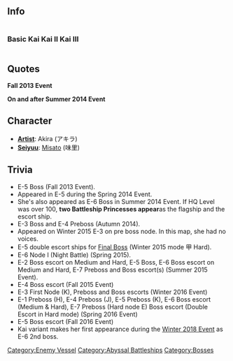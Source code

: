 ==Info==
<div style="display: inline-block;">
===Basic===
{{EnemyShipInfoKai|Battleship Princess/|los=auto|los_max=auto|evasion=auto|evasion_max=auto|asw=auto|asw_max=auto}}
</div>
<div style="display: inline-block;">
===Kai===
{{EnemyShipInfoKai|{{PAGENAME}}/Kai}}
</div>
<div style="display: inline-block;">
===Kai II===
{{EnemyShipInfoKai|{{PAGENAME}}/Kai II}}
</div>
<div style="display: inline-block;">
===Kai III===
{{EnemyShipInfoKai|{{PAGENAME}}/Kai III}}
</div>
{{EnemyShipCategoriesKai|{{PAGENAME}}/}}

==Quotes==
'''Fall 2013 Event'''

{{Abyssquote
| 開幕前=アイアン…ボトム…サウンドニ…シズミナサイ…
| EN1=Sink in the... Iron... Bottom... Sound...
| Note1=
| 砲撃=シズミナサイ！

or

ナンドデモ…シズメテ…アゲル…
| EN0=Sink for me!

or

I will... sink you... as many times... as I need...
| Note0=nasai is normally used as a polite or more formal request, however in this case it's more rhetorical...she isn't asking, she's telling.
| 被弾=シズマナイワ…ワタシハ…モウ…ニドト…

or

ダメナノネ…
| EN2=I won't sink... Never again... will I...

or

This is no good after all...
| Note2=
| 昼戦終了時=イツカ…シズカナ…ソンナ…ウミデ…ワタシモ…
| EN3=Someday, in this... peaceful sea... even I...
| Note3=
|Clip1 = {{Audio|file=BB_Hime_Intro.ogg}}
|Clip0 = {{Audio|file=BB_Hime_Attack_1.ogg}}<br/>{{Audio|file=BB_Hime_Attack_2.ogg}}
|Clip2 = {{Audio|file=BB_Hime_Damaged_1.ogg}}<br/>{{Audio|file=BB_Hime_Sunk_2.ogg}}
|Clip3 = {{Audio|file=BB_Hime_Sunk_1.ogg}}
}}

'''On and after Summer 2014 Event'''
{{Abyssquote
| 開幕前 = ナンドデモ…シズメテ…アゲル …
| EN1 = I will... sink you... as many times... as I need...
| Note1 = 
| 砲撃 = シズミナサイ！
| EN0 = Sink for me!
| Note0 = 
| 被弾 = キャァ！
| EN2 = Kyaa!
| Note2 = 
| 昼戦終了時 = ダメナノネ…
| EN3 = This is no good after all...
| Note3 = 
|Clip1 ={{Audio|file=BB_Hime_Attack_2.ogg}}
|Clip0 ={{Audio|file=BB_Hime_Attack_1.ogg}}
|Clip2 ={{Audio|file=BB_Hime_Damaged_2.ogg}}
|Clip3 ={{Audio|file=BB_Hime_Sunk_2.ogg}}
}}

==Character==
* '''[[Glossary#List of Vessels by Artist|Artist]]''': Akira (アキラ)
* '''[[Glossary#List of Vessels by Japanese Voice Actresses|Seiyuu]]''': [http://myanimelist.net/people/12759/Misato Misato] (味里)

==Trivia==
*E-5 Boss (Fall 2013 Event).
*Appeared in E-5 during the Spring 2014 Event.
* She's also appeared as E-6 Boss in Summer 2014 Event. If HQ Level was over 100, '''two Battleship Princesses appear '''as the flagship and the escort ship.
* E-3 Boss and E-4 Preboss (Autumn 2014).
* Appeared on Winter 2015 E-3 on pre boss node. In this map, she had no voices.
* E-5 double escort ships for [[Battleship Water Demon|Final Boss]] (Winter 2015 mode 甲 Hard).
* E-6 Node I (Night Battle) (Spring 2015).
* E-2 Boss escort on Medium and Hard,  E-5 Boss,  E-6 Boss escort on Medium and Hard,  E-7 Preboss and Boss escort(s) (Summer 2015 Event).
* E-4 Boss escort (Fall 2015 Event)
* E-3 First Node (K), Preboss and Boss escorts (Winter 2016 Event)
* E-1 Preboss (H), E-4 Preboss (J), E-5 Preboss (K), E-6 Boss escort (Medium & Hard), E-7 Preboss (Hard node E) Boss escort (Double Escort in Hard mode) (Spring 2016 Event)
* E-5 Boss escort (Fall 2016 Event)
*Kai variant makes her first appearance during the [[Winter 2018 Event]] as E-6 2nd boss.

{{Enemyshiplist}}
[[Category:Enemy Vessel]]
[[Category:Abyssal Battleships]]
[[Category:Bosses]]